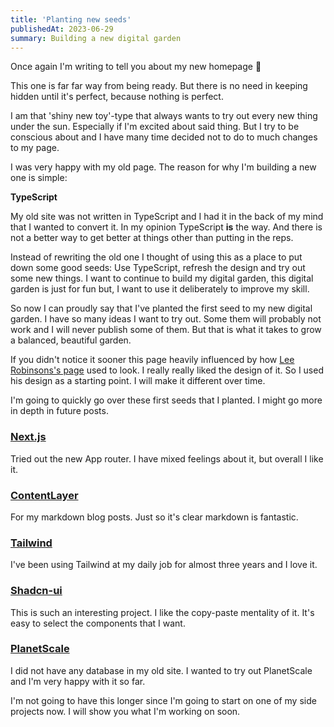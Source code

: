```yaml
---
title: 'Planting new seeds'
publishedAt: 2023-06-29
summary: Building a new digital garden
---
```


Once again I'm writing to tell you about my new homepage 😬

This one is far far way from being ready. But there is no need in keeping hidden until it's perfect, because nothing is perfect.

I am that 'shiny new toy'-type that always wants to try out every new thing under the sun.
Especially if I'm excited about said thing. But I try to be conscious about and I have many time decided not to do to much changes to my page.

I was very happy with my old page. The reason for why I'm building a new one is simple:

**TypeScript**

My old site was not written in TypeScript and I had it in the back of my mind that I wanted to convert it.
In my opinion TypeScript **is** the way. And there is not a better way to get better at things other than putting in the reps.

Instead of rewriting the old one I thought of using this as a place to put down some good seeds: Use TypeScript, refresh the design and try out some new things.
I want to continue to build my digital garden, this digital garden is just for fun but, I want to use it deliberately to improve my skill.

So now I can proudly say that I've planted the first seed to my new digital garden. I have so many ideas I want to try out. Some them will probably
not work and I will never publish some of them. But that is what it takes to grow a balanced, beautiful garden.

If you didn't notice it sooner this page heavily influenced by how [Lee Robinsons's page](https://leerob.io/) used to look.
I really really liked the design of it. So I used his design as a starting point. I will make it different over time.

I'm going to quickly go over these first seeds that I planted. I might go more in depth in future posts.

### [Next.js](https://nextjs.org/)

Tried out the new App router.
I have mixed feelings about it, but overall I like it.

### [ContentLayer](https://www.contentlayer.dev/)

For my markdown blog posts.
Just so it's clear markdown is fantastic.

### [Tailwind](https://tailwindcss.com/)

I've been using Tailwind at my daily job for almost three years and I love it.

### [Shadcn-ui](https://ui.shadcn.com/)

This is such an interesting project.
I like the copy-paste mentality of it. It's easy to select the components that I want.

### [PlanetScale](https://planetscale.com/)

I did not have any database in my old site. I wanted to try out PlanetScale and I'm very happy with it so far.

I'm not going to have this longer since I'm going to start on one of my side projects now.
I will show you what I'm working on soon.
